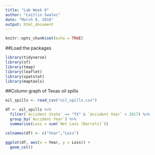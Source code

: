 ```yaml
---
title: "Lab Week 8"
author: "Caitlin Swalec"
date: "March 8, 2018"
output: html_document
---
```


```r
knitr::opts_chunk$set(echo = TRUE)
```

##Load the packages
```r
library(tidyverse)
library(sf)
library(tmap)
library(leaflet)
library(spatstat)
library(maptools)
```

##Column graph of Texas oil spills
```r
oil_spills <- read_csv("oil_spills.csv")

df <- oil_spills %>% 
  filter(`Accident State` == "TX" & `Accident Year` < 2017) %>% 
  group_by(`Accident Year`) %>% 
  summarise(Loss = sum(`Net Loss (Barrels)`))

colnames(df) <- c("Year","Loss")

ggplot(df, aes(x = Year, y = Loss)) + 
  geom_col()
```

